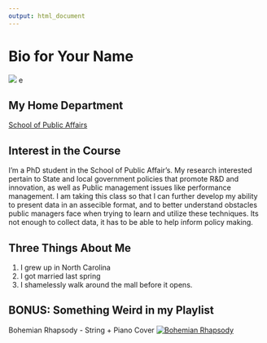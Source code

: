 ```yaml
---
output: html_document
---
```



# Bio for Your Name

![](Self_Picture.png)
e

## My Home Department

[School of Public Affairs](https://spa.asu.edu/)


## Interest in the Course

I'm a PhD student in the School of Public Affair's. My research interested pertain to State and local government  policies that promote R&D and innovation, as well as Public management issues like performance management.  I am taking this class so that I can further develop my ability to present data in an assecible format, and to better understand obstacles public managers face when trying to learn and utilize these techniques.  Its not enough to collect data, it has to be able to help inform policy making.


## Three Things About Me

1. I grew up in North Carolina
2. I got married last spring
3. I shamelessly walk around the mall before it opens.


## BONUS: Something Weird in my Playlist

Bohemian Rhapsody - String + Piano Cover
[![Bohemian Rhapsody](http://img.youtube.com/vi/i1nGx4DX83U/0.jpg)](http://www.youtube.com/watch?v=i1nGx4DX83U)

